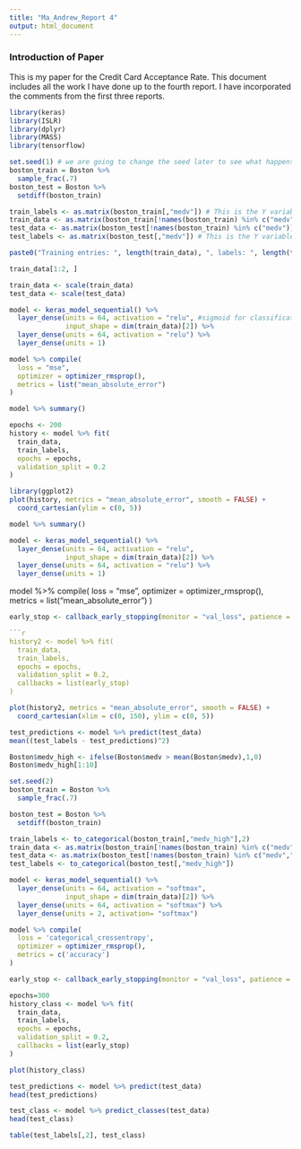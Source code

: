 ```yaml
---
title: "Ma_Andrew_Report 4"
output: html_document
---
```

<h3> Introduction of Paper </h3>
This is my paper for the Credit Card Acceptance Rate. This document includes all the work I have done up to the fourth report. I have incorporated the comments from the first three reports. 
```r
library(keras)
library(ISLR)
library(dplyr)
library(MASS)
library(tensorflow)
```

```r
set.seed(1) # we are going to change the seed later to see what happens! It's '1' for now.
boston_train = Boston %>%
  sample_frac(.7)
boston_test = Boston %>%
  setdiff(boston_train)
```

```r
train_labels <- as.matrix(boston_train[,"medv"]) # This is the Y variable
train_data <- as.matrix(boston_train[!names(boston_train) %in% c("medv")]) #These are the X variables
test_data <- as.matrix(boston_test[!names(boston_train) %in% c("medv")]) #These are the X variables
test_labels <- as.matrix(boston_test[,"medv"]) # This is the Y variable
```

```r
paste0("Training entries: ", length(train_data), ", labels: ", length(train_labels))
```

```r
train_data[1:2, ]
```

```r
train_data <- scale(train_data) 
test_data <- scale(test_data)
```

```r
model <- keras_model_sequential() %>%
  layer_dense(units = 64, activation = "relu", #sigmoid for classification
              input_shape = dim(train_data)[2]) %>% 
  layer_dense(units = 64, activation = "relu") %>%
  layer_dense(units = 1)
```

```r
model %>% compile(
  loss = "mse",
  optimizer = optimizer_rmsprop(),
  metrics = list("mean_absolute_error")
)
```

```r
model %>% summary()
```

```r
epochs <- 200
history <- model %>% fit(
  train_data,
  train_labels,
  epochs = epochs,
  validation_split = 0.2
)
```

```r
library(ggplot2)
plot(history, metrics = "mean_absolute_error", smooth = FALSE) +
  coord_cartesian(ylim = c(0, 5))
```

```r
model %>% summary()
```

```r
model <- keras_model_sequential() %>%
  layer_dense(units = 64, activation = "relu",
              input_shape = dim(train_data)[2]) %>%
  layer_dense(units = 64, activation = "relu") %>%
  layer_dense(units = 1)
```

model %>% compile(
  loss = "mse",
  optimizer = optimizer_rmsprop(),
  metrics = list("mean_absolute_error")
)

```r
early_stop <- callback_early_stopping(monitor = "val_loss", patience = 20)

```r
history2 <- model %>% fit(
  train_data,
  train_labels,
  epochs = epochs,
  validation_split = 0.2,
  callbacks = list(early_stop)
)
```

```r
plot(history2, metrics = "mean_absolute_error", smooth = FALSE) +
  coord_cartesian(xlim = c(0, 150), ylim = c(0, 5))
```

```r
test_predictions <- model %>% predict(test_data)
mean((test_labels - test_predictions)^2)
```

```r
Boston$medv_high <- ifelse(Boston$medv > mean(Boston$medv),1,0)
Boston$medv_high[1:10]
```

```r
set.seed(2) 
boston_train = Boston %>%
  sample_frac(.7)

boston_test = Boston %>%
  setdiff(boston_train)
```

```r
train_labels <- to_categorical(boston_train[,"medv_high"],2)
train_data <- as.matrix(boston_train[!names(boston_train) %in% c("medv","medv_high")])
test_data <- as.matrix(boston_test[!names(boston_train) %in% c("medv","medv_high")])
test_labels <- to_categorical(boston_test[,"medv_high"])
```

```r
model <- keras_model_sequential() %>%
  layer_dense(units = 64, activation = "softmax",
              input_shape = dim(train_data)[2]) %>%
  layer_dense(units = 64, activation = "softmax") %>%
  layer_dense(units = 2, activation= "softmax")
```

```r
model %>% compile(
  loss = 'categorical_crossentropy',
  optimizer = optimizer_rmsprop(),
  metrics = c('accuracy')
)
```

```r
early_stop <- callback_early_stopping(monitor = "val_loss", patience = 20)

epochs=300
history_class <- model %>% fit(
  train_data,
  train_labels,
  epochs = epochs,
  validation_split = 0.2,
  callbacks = list(early_stop)
)
```

```r
plot(history_class)
```

```r
test_predictions <- model %>% predict(test_data)
head(test_predictions)
```

```r
test_class <- model %>% predict_classes(test_data)
head(test_class)
```

```r
table(test_labels[,2], test_class)
```